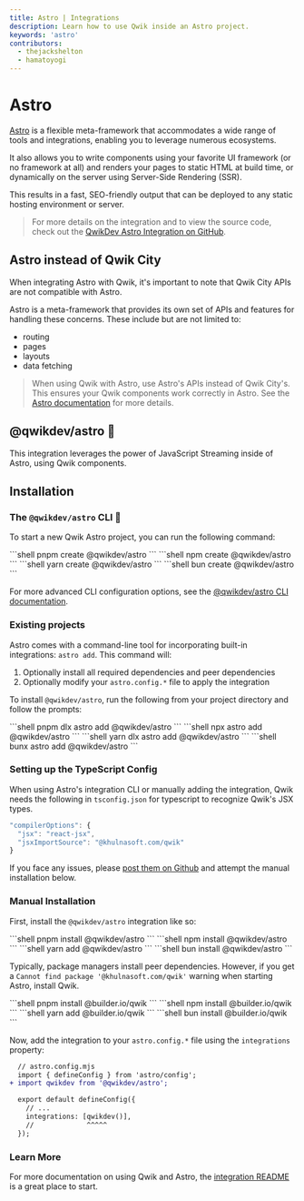 ```yaml
---
title: Astro | Integrations
description: Learn how to use Qwik inside an Astro project.
keywords: 'astro'
contributors:
  - thejackshelton
  - hamatoyogi
---
```



# Astro

[Astro](https://astro.build/) is a flexible meta-framework that accommodates a wide range of tools and integrations, enabling you to leverage numerous ecosystems.

It also allows you to write components using your favorite UI framework (or no framework at all) and renders your pages to static HTML at build time, or dynamically on the server using Server-Side Rendering (SSR). 

This results in a fast, SEO-friendly output that can be deployed to any static hosting environment or server.

> For more details on the integration and to view the source code, check out the [QwikDev Astro Integration on GitHub](https://github.com/QwikDev/astro).

## Astro instead of Qwik City

When integrating Astro with Qwik, it's important to note that Qwik City APIs are not compatible with Astro. 

Astro is a meta-framework that provides its own set of APIs and features for handling these concerns. 
These include but are not limited to:
- routing 
- pages
- layouts
- data fetching

> When using Qwik with Astro, use Astro's APIs instead of Qwik City's. This ensures your Qwik components work correctly in Astro. See the [Astro documentation](https://docs.astro.build) for more details.

## @qwikdev/astro 💜

This integration leverages the power of JavaScript Streaming inside of Astro, using Qwik components.

## Installation

### The `@qwikdev/astro` CLI 🦾

To start a new Qwik Astro project, you can run the following command:

  <PackageManagerTabs>
  <span q:slot="pnpm">
  ```shell
  pnpm create @qwikdev/astro
  ```
  </span>
  <span q:slot="npm">
  ```shell
  npm create @qwikdev/astro
  ```
  </span>
  <span q:slot="yarn">
  ```shell
  yarn create @qwikdev/astro
  ```
  </span>
  <span q:slot="bun">
  ```shell
  bun create @qwikdev/astro
  ```
  </span>
  </PackageManagerTabs>

  For more advanced CLI configuration options, see the [@qwikdev/astro CLI documentation](https://github.com/QwikDev/astro/blob/main/libs/create-qwikdev-astro/README.md).


### Existing projects

Astro comes with a command-line tool for incorporating built-in integrations: `astro add`. This command will:

1. Optionally install all required dependencies and peer dependencies
2. Optionally modify your `astro.config.*` file to apply the integration

To install `@qwikdev/astro`, run the following from your project directory and follow the prompts:

<PackageManagerTabs>
<span q:slot="pnpm">
```shell
pnpm dlx astro add @qwikdev/astro
```
</span>
<span q:slot="npm">
```shell
npx astro add @qwikdev/astro
```
</span>
<span q:slot="yarn">
```shell
yarn dlx astro add @qwikdev/astro
```
</span>
<span q:slot="bun">
```shell
bunx astro add @qwikdev/astro
```
</span>
</PackageManagerTabs>

### Setting up the TypeScript Config

When using Astro's integration CLI or manually adding the integration, Qwik needs the following in `tsconfig.json` for typescript to recognize Qwik's JSX types.

```ts
"compilerOptions": {
  "jsx": "react-jsx",
  "jsxImportSource": "@khulnasoft.com/qwik"
}
```

If you face any issues, please [post them on Github](https://github.com/QwikDev/astro/issues) and attempt the manual installation below.

### Manual Installation

First, install the `@qwikdev/astro` integration like so:

<PackageManagerTabs>
<span q:slot="pnpm">
```shell
pnpm install @qwikdev/astro
```
</span>
<span q:slot="npm">
```shell
npm install @qwikdev/astro
```
</span>
<span q:slot="yarn">
```shell
yarn add @qwikdev/astro
```
</span>
<span q:slot="bun">
```shell
bun install @qwikdev/astro
```
</span>
</PackageManagerTabs>

Typically, package managers install peer dependencies. However, if you get a `Cannot find package '@khulnasoft.com/qwik'` warning when starting Astro, install Qwik.

<PackageManagerTabs>
<span q:slot="pnpm">
```shell
pnpm install @builder.io/qwik
```
</span>
<span q:slot="npm">
```shell
npm install @builder.io/qwik
```
</span>
<span q:slot="yarn">
```shell
yarn add @builder.io/qwik
```
</span>
<span q:slot="bun">
```shell
bun install @builder.io/qwik
```
</span>
</PackageManagerTabs>

Now, add the integration to your `astro.config.*` file using the `integrations` property:

```diff lang="js" "qwikdev()"
  // astro.config.mjs
  import { defineConfig } from 'astro/config';
+ import qwikdev from '@qwikdev/astro';

  export default defineConfig({
    // ...
    integrations: [qwikdev()],
    //             ^^^^^
  });
```

### Learn More

For more documentation on using Qwik and Astro, the [integration README](https://github.com/QwikDev/astro) is a great place to start.

